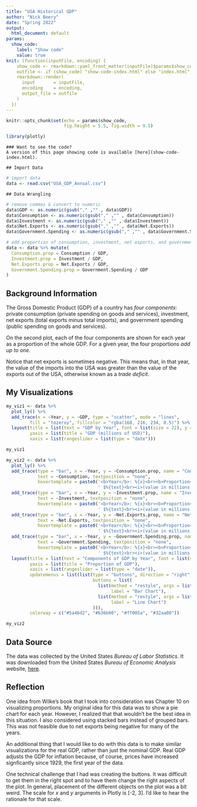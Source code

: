 ```yaml
---
title: "USA Historical GDP"
author: "Nick Beery"
date: "Spring 2022"
output: 
  html_document: default
params: 
  show_code: 
    label: "Show code"
    value: true
knit: (function(inputFile, encoding) {
    show_code <- rmarkdown::yaml_front_matter(inputFile)$params$show_code$value;
    outfile <- if (show_code) "show-code-index.html" else "index.html";
    rmarkdown::render( 
      input       = inputFile, 
      encoding    = encoding, 
      output_file = outfile
    )
  })
---
```


```r
knitr::opts_chunk$set(echo = params$show_code,
                      fig.height = 5.5, fig.width = 9.5)

library(plotly)
```

```block
### Want to see the code?
A version of this page showing code is available [here](show-code-index.html).
```

```block
## Import Data
```
```r
# import data
data <- read.csv("USA_GDP_Annual.csv")
```

```block
## Data Wrangling
```
```r
# remove commas & convert to numeric
data$GDP <- as.numeric(gsub("," ,"" , data$GDP))
data$Consumption <- as.numeric(gsub("," ,"" , data$Consumption))
data$Investment <- as.numeric(gsub("," ,"" , data$Investment))
data$Net.Exports <- as.numeric(gsub("," ,"" , data$Net.Exports))
data$Government.Spending <- as.numeric(gsub("," ,"" , data$Government.Spending))
```
```r
# add proportion of consumption, investment, net exports, and government spending
data <- data %>% mutate(
  Consumption.prop = Consumption / GDP,
  Investment.prop = Investment / GDP,
  Net.Exports.prop = Net.Exports / GDP,
  Government.Spending.prop = Government.Spending / GDP
)
```

## Background Information
The Gross Domestic Product (GDP) of a country has *four components*: private consumption (private spending on goods and services), investment, net exports (total exports minus total imports), and government spending (public spending on goods and services).

On the second plot, each of the four components are shown for each year as a proportion of the whole GDP. For a given year, the four proportions *add up to one*.

Notice that net exports is sometimes negative. This means that, in that year, the value of the imports into the USA was greater than the value of the exports out of the USA, otherwise known as a *trade deficit*.

## My Visualizations
```r
my_viz1 <- data %>%
  plot_ly() %>%
  add_trace(x = ~Year, y = ~GDP, type = "scatter", mode = "lines",
         fill = "tozeroy", fillcolor = "rgba(168, 216, 234, 0.5)") %>%
  layout(title = list(text = "GDP by Year", font = list(size = 22), y = 0.99),
         yaxis = list(title = "GDP (millions of USD)"),
         xaxis = list(rangeslider = list(type = "date")))

my_viz1
```
```r
my_viz2 <- data %>%
  plot_ly() %>%
  add_trace(type = "bar", x = ~Year, y = ~Consumption.prop, name = "Consumption", 
            text = ~Consumption, textposition = "none",
            hovertemplate = paste0('<b>Year</b>: %{x}<br><b>Proportion</b>: %{y:.4f}<br><b>Value</b>:',
                                   ' $%{text}<br><i>(value in millions of USD)</i>')) %>%
  add_trace(type = "bar", x = ~Year, y = ~Investment.prop, name = "Investment", 
            text = ~Investment, textposition = "none",
            hovertemplate = paste0('<b>Year</b>: %{x}<br><b>Proportion</b>: %{y:.4f}<br><b>Value</b>:',
                                   ' $%{text}<br><i>(value in millions of USD)</i>')) %>%
  add_trace(type = "bar", x = ~Year, y = ~Net.Exports.prop, name = "Net Exports", 
            text = ~Net.Exports, textposition = "none",
            hovertemplate = paste0('<b>Year</b>: %{x}<br><b>Proportion</b>: %{y:.4f}<br><b>Value</b>:',
                                   ' $%{text}<br><i>(value in millions of USD)</i>')) %>%
  add_trace(type = "bar", x = ~Year, y = ~Government.Spending.prop, name = "Government Spending",
            text = ~Government.Spending, textposition = "none",
            hovertemplate = paste0('<b>Year</b>: %{x}<br><b>Proportion</b>: %{y:.4f}<br><b>Value</b>:',
                                   ' $%{text}<br><i>(value in millions of USD)</i>')) %>%
  layout(title = list(text = "Components of GDP by Year", font = list(size = 22), y = 0.99), 
         yaxis = list(title = "Proportion of GDP"),
         xaxis = list(rangeslider = list(type = "date")),
         updatemenus = list(list(type = "buttons", direction = "right", x = 0.79, y = 0.98,
                                 buttons = list(
                                   list(method = "restyle", args = list("type", "bar"), 
                                        label = "Bar Chart"),
                                   list(method = "restyle", args = list("type", "lines"), 
                                        label = "Line Chart")
                                 ))),
         colorway = c("#5a46d2", "#b36b00", "#ff005a", "#32aa00"))

my_viz2
```

## Data Source
The data was collected by the United States *Bureau of Labor Statistics*. It was downloaded from the United States *Bureau of Economic Analysis* website, [here](https://apps.bea.gov/iTable/iTable.cfm?reqid=19&step=2).

## Reflection
One idea from Wilke's book that I took into consideration was Chapter 10 on visualizing proportions. My original idea for this data was to show a pie chart for each year. However, I realized that that wouldn't be the best idea in this situation. I also considered using stacked bars instead of grouped bars. This was not feasible due to net exports being negative for many of the years.

An additional thing that I would like to do with this data is to make similar visualizations for the real GDP, rather than just the nominal GDP. Real GDP adjusts the GDP for inflation because, of course, prices have increased signficantly since 1929, the first year of the data.

One technical challenge that I had was creating the buttons. It was difficult to get them in the right spot and to have them change the right aspects of the plot. In general, placement of the different objects on the plot was a bit weird. The scale for *x* and *y* arguments in Plotly is [-2, 3]. I'd like to hear the rationale for that scale.
